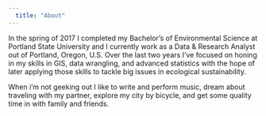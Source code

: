 ```yaml
---
  title: "About"
---
```


In the spring of 2017 I completed my Bachelor's of Environmental Science at Portland State University and I currently work as a Data & Research Analyst out of Portland, Oregon, U.S. Over the last two years I've focused on honing in my skills in GIS, data wrangling, and advanced statistics with the hope of later applying those skills to tackle big issues in ecological sustainability.

When i'm not geeking out I like to write and perform music, dream about traveling with my partner, explore my city by bicycle, and get some quality time in with family and friends.

